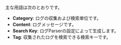 主な用語は次のとおりです。

- **Category**: ログの収集および検索単位です。
- **Content**: ログメッセージです。
- **Search Key**: ログParserの設定によって生成します。
- **Tag**: 収集されたログを検索できる検索キーです。
